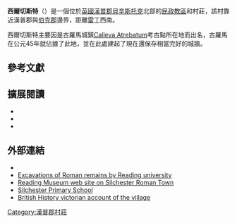 {{infobox UK place
|official_name= Silchester
|static_image_name= Silchester - geograph.org.uk - 942386.jpg
|static_image_caption=村政廳前的標誌
|latitude= 51.353
|longitude= -1.101
|os_grid_reference= SU6262
|label_position=bottom
|population= 918
|population_ref= （[[2001年英國人口普查|2001年人口普查]]）<ref name=ONS>{{cite web |url=http://neighbourhood.statistics.gov.uk/dissemination/viewFullDataset.do?instanceSelection=03070&productId=779&$ph=60_61&datasetInstanceId=3070&startColumn=1&numberOfColumns=4&containerAreaId=790403 |title=Area selected: Basingstoke and Deane (Non-Metropolitan District) |author= |date= |work=Neighbourhood Statistics: Full Dataset View |publisher=[[Office_for_National_Statistics|Office for National Statistics]] |accessdate=30 January 2011 |deadurl=yes |archiveurl=https://web.archive.org/web/20110629070410/http://neighbourhood.statistics.gov.uk/dissemination/viewFullDataset.do?instanceSelection=03070&productId=779&$ph=60_61&datasetInstanceId=3070&startColumn=1&numberOfColumns=4&containerAreaId=790403 |archivedate=2011年6月29日 }}</ref>
|civil_parish= 西爾切斯特
|shire_district= [[貝辛斯托克和迪恩|貝辛斯托克和迪恩]]
|shire_county= [[漢普郡|漢普郡]]
|region= 東南英格蘭
|country= 英格蘭
|constituency_westminster= [[東北漢普夏_(英國國會選區)|東北漢普夏]]
|post_town= [[雷丁|Reading]]
|postcode_area= RG
|postcode_district= RG7
|dial_code= 0118
|website= [http://www.silchester-pc.gov.uk/ Silchester Parish Council]
}}

'''西爾切斯特'''（{{lang-en|'''Silchester'''}}）是一個位於[[英國|英國]][[漢普郡|漢普郡]][[貝辛斯托克|貝辛斯托克]]北部{{convert|5|mi|km|0}}的[[民政教區|民政教區]]和村莊，該村靠近漢普郡與[[伯克郡|伯克郡]]邊界，距離[[雷丁|雷丁]]西南{{convert|9|mi|km|0}}。

西爾切斯特主要因是古羅馬城鎮[[Calleva_Atrebatum|Calleva Atrebatum]]考古點所在地而出名，古羅馬在公元45年就佔據了此地，並在此處建起了現在還保存相當完好的城牆。

==參考文獻==
{{reflist}}

==擴展閱讀==
*{{cite book |last1=Aston |first1=Michael |last2=Bond |first2=James |title=The Landscape of Towns |url=https://archive.org/details/landscapeoftowns0000asto_u9l9 |series=Archaeology in the Field Series |year=1976 |publisher=J.M. Dent & Sons Ltd |location=London |isbn= 0-460-04194-0 |page=[https://archive.org/details/landscapeoftowns0000asto_u9l9/page/53 53]}}
*{{cite book |editor1-last=Page |editor1-first=W.H. |editor1-link=William Henry Page |series=Victoria County History|title=A History of the County of Hampshire, Volume 4 |year=1911 |publisher= |location= |pages=51–56}}
*{{cite book |last1=Pevsner |first1=Nikolaus |authorlink1=Nikolaus Pevsner |last2=Lloyd |first2=David |series=The Buildings of England |title=Hampshire and the Isle of Wight |year=1967 |publisher=[[Penguin_Books|Penguin Books]] |location=Harmondsworth |isbn= |pages=503–505}}

==外部連結==
{{Commonscat|Silchester|西爾切斯特}}
*{{gbmapping|SU627620}}
*[http://www.reading.ac.uk/silchester/ Excavations of Roman remains by Reading university] {{Wayback|url=http://www.reading.ac.uk/silchester/ |date=20180704075403 }}
*[https://web.archive.org/web/20090125210038/http://readingmuseum.org.uk/collections/silchester.htm Reading Museum web site on Silchester Roman Town]
*[http://www.silchesterschool.org Silchester Primary School] {{Wayback|url=http://www.silchesterschool.org/ |date=20150916092011 }}
*[http://www.british-history.ac.uk/report.aspx?compid=56744 British History victorian account of the village] {{Wayback|url=http://www.british-history.ac.uk/report.aspx?compid=56744 |date=20140903124139 }}

[[Category:漢普郡村莊|Category:漢普郡村莊]]